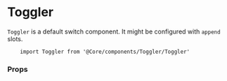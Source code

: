 
<Meta title="Components API|Toggler" />

# Toggler

`Toggler` is a default switch component. It might be configured with `append` slots.

```
    import Toggler from '@Core/components/Toggler/Toggler'
```

### Props

<Props of={Toggler} />
